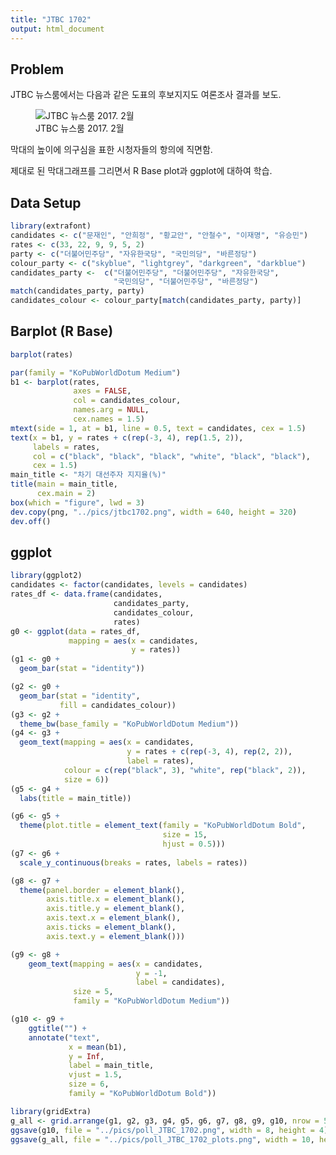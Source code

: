 ```yaml
---
title: "JTBC 1702"
output: html_document
---
```


## Problem

JTBC 뉴스룸에서는 다음과 같은 도표의 후보지지도 여론조사 결과를 보도. 

![JTBC 뉴스룸 2017. 2월](../pics/poll_2017_JTBC.jpg)

막대의 높이에 의구심을 표한 시청자들의 항의에 직면함. 

제대로 된 막대그래프를 그리면서 R Base plot과 ggplot에 대하여 학습.


## Data Setup

```r
library(extrafont)
candidates <- c("문재인", "안희정", "황교안", "안철수", "이재명", "유승민") 
rates <- c(33, 22, 9, 9, 5, 2)
party <- c("더불어민주당", "자유한국당", "국민의당", "바른정당")
colour_party <- c("skyblue", "lightgrey", "darkgreen", "darkblue")
candidates_party <-  c("더불어민주당", "더불어민주당", "자유한국당", 
                       "국민의당", "더불어민주당", "바른정당")
match(candidates_party, party)
candidates_colour <- colour_party[match(candidates_party, party)]
```

<P style = "page-break-before:always">

## Barplot (R Base)

```r
barplot(rates)
```

<P style = "page-break-before:always">

```r
par(family = "KoPubWorldDotum Medium")
b1 <- barplot(rates, 
              axes = FALSE, 
              col = candidates_colour, 
              names.arg = NULL,
              cex.names = 1.5)
mtext(side = 1, at = b1, line = 0.5, text = candidates, cex = 1.5)
text(x = b1, y = rates + c(rep(-3, 4), rep(1.5, 2)), 
     labels = rates, 
     col = c("black", "black", "black", "white", "black", "black"),
     cex = 1.5)
main_title <- "차기 대선주자 지지율(%)"
title(main = main_title, 
      cex.main = 2)
box(which = "figure", lwd = 3)
dev.copy(png, "../pics/jtbc1702.png", width = 640, height = 320)
dev.off()
```

<P style = "page-break-before:always">

## ggplot

```r
library(ggplot2)
candidates <- factor(candidates, levels = candidates)
rates_df <- data.frame(candidates, 
                       candidates_party, 
                       candidates_colour,
                       rates)
g0 <- ggplot(data = rates_df, 
             mapping = aes(x = candidates, 
                           y = rates))
(g1 <- g0 +
  geom_bar(stat = "identity"))
```

<P style = "page-break-before:always">

```r
(g2 <- g0 +
  geom_bar(stat = "identity", 
           fill = candidates_colour))
(g3 <- g2 +
  theme_bw(base_family = "KoPubWorldDotum Medium"))
(g4 <- g3 +
  geom_text(mapping = aes(x = candidates, 
                          y = rates + c(rep(-3, 4), rep(2, 2)), 
                          label = rates), 
            colour = c(rep("black", 3), "white", rep("black", 2)),
            size = 6))
(g5 <- g4 +
  labs(title = main_title))
```

<P style = "page-break-before:always">

```r
(g6 <- g5 +
  theme(plot.title = element_text(family = "KoPubWorldDotum Bold", 
                                  size = 15, 
                                  hjust = 0.5)))
(g7 <- g6 +
  scale_y_continuous(breaks = rates, labels = rates))
```

<P style = "page-break-before:always">

```r
(g8 <- g7 +
  theme(panel.border = element_blank(),
        axis.title.x = element_blank(),
        axis.title.y = element_blank(),
        axis.text.x = element_blank(),
        axis.ticks = element_blank(), 
        axis.text.y = element_blank()))
```

```r
(g9 <- g8 +
    geom_text(mapping = aes(x = candidates,
                            y = -1,
                            label = candidates),
              size = 5,
              family = "KoPubWorldDotum Medium"))
```
<P style = "page-break-before:always">

```r
(g10 <- g9 +
    ggtitle("") +
    annotate("text", 
             x = mean(b1), 
             y = Inf, 
             label = main_title, 
             vjust = 1.5, 
             size = 6,
             family = "KoPubWorldDotum Bold"))
```

```r
library(gridExtra)
g_all <- grid.arrange(g1, g2, g3, g4, g5, g6, g7, g8, g9, g10, nrow = 5)
ggsave(g10, file = "../pics/poll_JTBC_1702.png", width = 8, height = 4)
ggsave(g_all, file = "../pics/poll_JTBC_1702_plots.png", width = 10, height = 16)
```
